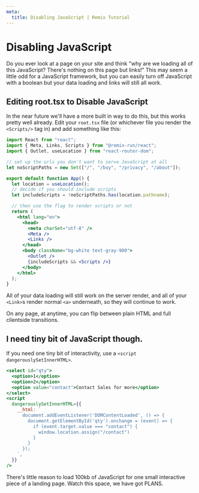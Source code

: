 ```yaml
---
meta:
  title: Disabling JavaScript | Remix Tutorial
---
```



# Disabling JavaScript

Do you ever look at a page on your site and think "why are we loading all of this JavaScript? There's nothing on this page but links!" This may seem a little odd for a JavaScript framework, but you can easily turn off JavaScript with a boolean but your data loading and links will still all work.

## Editing root.tsx to Disable JavaScript

In the near future we'll have a more built in way to do this, but this works pretty well already. Edit your `root.tsx` file (or whichever file you render the `<Scripts/>` tag in) and add something like this:

```jsx
import React from "react";
import { Meta, Links, Scripts } from "@remix-run/react";
import { Outlet, useLocation } from "react-router-dom";

// set up the urls you don't want to serve JavaScript at all
let noScriptPaths = new Set(["/", "/buy", "/privacy", "/about"]);

export default function App() {
  let location = useLocation();
  // decide if you should include scripts
  let includeScripts = !noScriptPaths.has(location.pathname);

  // then use the flag to render scripts or not
  return (
    <html lang="en">
      <head>
        <meta charSet="utf-8" />
        <Meta />
        <Links />
      </head>
      <body className="bg-white text-gray-900">
        <Outlet />
        {includeScripts && <Scripts />}
      </body>
    </html>
  );
}
```

All of your data loading will still work on the server render, and all of your `<Link>`s render normal `<a>` underneath, so they will continue to work.

On any page, at anytime, you can flip between plain HTML and full clientside transitions.

## I need tiny bit of JavaScript though.

If you need one tiny bit of interactivity, use a `<script dangerouslySetInnerHTML>`.

```jsx
<select id="qty">
  <option>1</option>
  <option>2</option>
  <option value="contact">Contact Sales for more</option>
</select>
<script
  dangerouslySetInnerHTML={{
    __html: `
      document.addEventListener('DOMContentLoaded', () => {
        document.getElementById('qty').onchange = (event) => {
          if (event.target.value === "contact") {
            window.location.assign("/contact")
          }
        }
      });
    `,
  }}
/>
```

There's little reason to load 100kb of JavaScript for one small interactive piece of a landing page. Watch this space, we have got PLANS.
